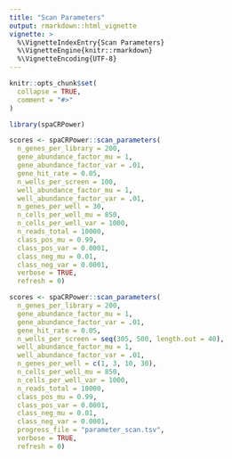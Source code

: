 ```yaml
---
title: "Scan Parameters"
output: rmarkdown::html_vignette
vignette: >
  %\VignetteIndexEntry{Scan Parameters}
  %\VignetteEngine{knitr::rmarkdown}
  %\VignetteEncoding{UTF-8}
---
```


```r
knitr::opts_chunk$set(
  collapse = TRUE,
  comment = "#>"
)
```

```r
library(spaCRPower)
```

```r
scores <- spaCRPower::scan_parameters(
  n_genes_per_library = 200,
  gene_abundance_factor_mu = 1,
  gene_abundance_factor_var = .01,
  gene_hit_rate = 0.05,
  n_wells_per_screen = 100,
  well_abundance_factor_mu = 1,
  well_abundance_factor_var = .01,
  n_genes_per_well = 30,
  n_cells_per_well_mu = 850,
  n_cells_per_well_var = 1000,
  n_reads_total = 10000,
  class_pos_mu = 0.99,
  class_pos_var = 0.0001,
  class_neg_mu = 0.01,
  class_neg_var = 0.0001,
  verbose = TRUE,
  refresh = 0)

scores <- spaCRPower::scan_parameters(
  n_genes_per_library = 200,
  gene_abundance_factor_mu = 1,
  gene_abundance_factor_var = .01,
  gene_hit_rate = 0.05,
  n_wells_per_screen = seq(305, 500, length.out = 40),
  well_abundance_factor_mu = 1,
  well_abundance_factor_var = .01,
  n_genes_per_well = c(1, 3, 10, 30),
  n_cells_per_well_mu = 850,
  n_cells_per_well_var = 1000,
  n_reads_total = 10000,
  class_pos_mu = 0.99,
  class_pos_var = 0.0001,
  class_neg_mu = 0.01,
  class_neg_var = 0.0001,
  progress_file = "parameter_scan.tsv",
  verbose = TRUE,
  refresh = 0)
```
